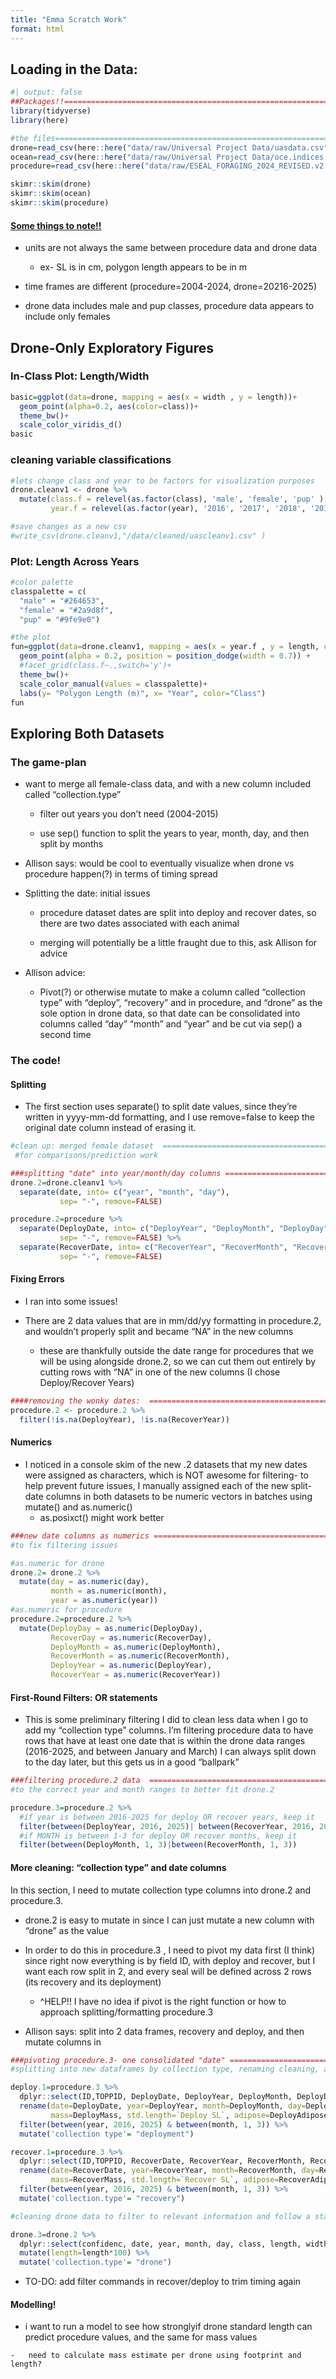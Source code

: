 ```yaml
---
title: "Emma Scratch Work"
format: html
---
```


## Loading in the Data:

```r
#| output: false
##Packages!!====================================================================
library(tidyverse)
library(here)

#the files======================================================================
drone=read_csv(here::here("data/raw/Universal Project Data/uasdata.csv"))
ocean=read_csv(here::here("data/raw/Universal Project Data/oce.indices.csv"))
procedure=read_csv(here::here("data/raw/ESEAL_FORAGING_2024_REVISED.v2.csv"))

skimr::skim(drone)
skimr::skim(ocean)
skimr::skim(procedure)
```

#### [Some things to note!!]{.underline}

-   units are not always the same between procedure data and drone data

    -   ex- SL is in cm, polygon length appears to be in m

-   time frames are different (procedure=2004-2024, drone=20216-2025)

-   drone data includes male and pup classes, procedure data appears to include only females

## Drone-Only Exploratory Figures

### In-Class Plot: Length/Width

```r
basic=ggplot(data=drone, mapping = aes(x = width , y = length))+
  geom_point(alpha=0.2, aes(color=class))+
  theme_bw()+
  scale_color_viridis_d()
basic
```

### cleaning variable classifications

```r
#lets change class and year to be factors for visualization purposes 
drone.cleanv1 <- drone %>%
  mutate(class.f = relevel(as.factor(class), 'male', 'female', 'pup' ), 
         year.f = relevel(as.factor(year), '2016', '2017', '2018', '2019', '2020', '2021', '2022', '2023', '2024', '2025'))

#save changes as a new csv
#write_csv(drone.cleanv1,"/data/cleaned/uascleanv1.csv" )
```

### Plot: Length Across Years

```r
#color palette 
classpalette = c(
  "male" = "#264653", 
  "female" = "#2a9d8f", 
  "pup" = "#9fe9e0")

#the plot 
fun=ggplot(data=drone.cleanv1, mapping = aes(x = year.f , y = length, color=class.f))+
  geom_point(alpha = 0.2, position = position_dodge(width = 0.7)) +
  #facet_grid(class.f~.,switch='y')+
  theme_bw()+
  scale_color_manual(values = classpalette)+
  labs(y= "Polygon Length (m)", x= "Year", color="Class")
fun
```

## Exploring Both Datasets

### The game-plan

-   want to merge all female-class data, and with a new column included called "collection.type"

    -   filter out years you don't need (2004-2015)

    -   use sep() function to split the years to year, month, day, and then split by months

-   Allison says: would be cool to eventually visualize when drone vs procedure happen(?) in terms of timing spread

-   Splitting the date: initial issues

    -   procedure dataset dates are split into deploy and recover dates, so there are two dates associated with each animal

    -   merging will potentially be a little fraught due to this, ask Allison for advice

-   Allison advice:

    -   Pivot(?) or otherwise mutate to make a column called "collection type" with "deploy", "recovery" and in procedure, and "drone" as the sole option in drone data, so that date can be consolidated into columns called "day" "month" and "year" and be cut via sep() a second time

### The code!

#### Splitting

-   The first section uses separate() to split date values, since they're written in yyyy-mm-dd formatting, and I use remove=false to keep the original date column instead of erasing it.

```r
#clean up: merged female dataset  ======================================================================
 #for comparisons/prediction work 

###splitting "date" into year/month/day columns ======================================================================
drone.2=drone.cleanv1 %>% 
  separate(date, into= c("year", "month", "day"),
           sep= "-", remove=FALSE)

procedure.2=procedure %>% 
  separate(DeployDate, into= c("DeployYear", "DeployMonth", "DeployDay"), 
           sep= "-", remove=FALSE) %>% 
  separate(RecoverDate, into= c("RecoverYear", "RecoverMonth", "RecoverDay"), 
           sep= "-", remove=FALSE)
```

#### Fixing Errors

-   I ran into some issues!

-   There are 2 data values that are in mm/dd/yy formatting in procedure.2, and wouldn't properly split and became "NA" in the new columns

    -   these are thankfully outside the date range for procedures that we will be using alongside drone.2, so we can cut them out entirely by cutting rows with "NA" in one of the new columns (I chose Deploy/Recover Years)

```r
####removing the wonky dates:  ======================================================================
procedure.2 <- procedure.2 %>%
  filter(!is.na(DeployYear), !is.na(RecoverYear))
```

#### Numerics

-   I noticed in a console skim of the new .2 datasets that my new dates were assigned as characters, which is NOT awesome for filtering- to help prevent future issues, I manually assigned each of the new split-date columns in both datasets to be numeric vectors in batches using mutate() and as.numeric()
    -   as.posixct() might work better

```r
###new date columns as numerics ======================================================================
#to fix filtering issues 

#as.numeric for drone
drone.2= drone.2 %>% 
  mutate(day = as.numeric(day), 
         month = as.numeric(month),
         year = as.numeric(year))
#as.numeric for procedure
procedure.2=procedure.2 %>% 
  mutate(DeployDay = as.numeric(DeployDay),
         RecoverDay = as.numeric(RecoverDay), 
         DeployMonth = as.numeric(DeployMonth),
         RecoverMonth = as.numeric(RecoverMonth), 
         DeployYear = as.numeric(DeployYear),
         RecoverYear = as.numeric(RecoverYear))
```

#### First-Round Filters: OR statements

-   This is some preliminary filtering I did to clean less data when I go to add my "collection type" columns. I'm filtering procedure data to have rows that have at least one date that is within the drone data ranges (2016-2025, and between January and March) I can always split down to the day later, but this gets us in a good "ballpark"

```r
###filtering procedure.2 data  ======================================================================
#to the correct year and month ranges to better fit drone.2

procedure.3=procedure.2 %>% 
  #if year is between 2016-2025 for deploy OR recover years, keep it 
  filter(between(DeployYear, 2016, 2025)| between(RecoverYear, 2016, 2025)) %>% 
  #if MONTH is between 1-3 for deploy OR recover months, keep it 
  filter(between(DeployMonth, 1, 3)|between(RecoverMonth, 1, 3))
```

#### More cleaning: "collection type" and date columns  

In this section, I need to mutate collection type columns into drone.2 and procedure.3.

-   drone.2 is easy to mutate in since I can just mutate a new column with "drone" as the value

-   In order to do this in procedure.3 , I need to pivot my data first (I think) since right now everything is by field ID, with deploy and recover, but I want each row split in 2, and every seal will be defined across 2 rows (its recovery and its deployment)

    -   \^HELP!! I have no idea if pivot is the right function or how to approach splitting/formatting procedure.3

-   Allison says: split into 2 data frames, recovery and deploy, and then mutate columns in

```r
###pivoting procedure.3- one consolidated "date" ======================================================================
#splitting into new dataframes by collection type, renaming cleaning, and filtering properly 

deploy.1=procedure.3 %>% 
  dplyr::select(ID,TOPPID, DeployDate, DeployYear, DeployMonth, DeployDay, DeployMass, `Deploy SL`, DeployAdipose) %>% 
  rename(date=DeployDate, year=DeployYear, month=DeployMonth, day=DeployDay, 
         mass=DeployMass, std.length=`Deploy SL`, adipose=DeployAdipose) %>% 
  filter(between(year, 2016, 2025) & between(month, 1, 3)) %>% 
  mutate('collection type'= "deployment")

recover.1=procedure.3 %>% 
  dplyr::select(ID,TOPPID, RecoverDate, RecoverYear, RecoverMonth, RecoverDay, RecoverMass, `Recover SL`, RecoverAdipose ) %>% 
  rename(date=RecoverDate, year=RecoverYear, month=RecoverMonth, day=RecoverDay, 
         mass=RecoverMass, std.length=`Recover SL`, adipose=RecoverAdipose) %>%
  filter(between(year, 2016, 2025) & between(month, 1, 3)) %>%
  mutate('collection.type'= "recovery")

#cleaning drone data to filter to relevant information and follow a standard format 

drone.3=drone.2 %>% 
  dplyr::select(confidenc, date, year, month, day, class, length, width, area_m2,class.f, year.f) %>% 
  mutate(length=length*100) %>% 
  mutate('collection.type'= "drone")
```

-   TO-DO: add filter commands in recover/deploy to trim timing again

#### Modelling!

-    i want to run a model to see how stronglyif drone standard length can predict procedure values, and the same for mass values

    -   need to calculate mass estimate per drone using footprint and length?
